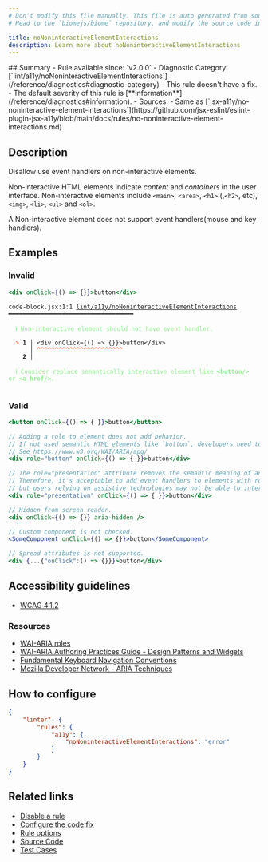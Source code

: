```yaml
---
# Don't modify this file manually. This file is auto generated from source, and you will lose your changes next time the website is built.
# Head to the `biomejs/biome` repository, and modify the source code in there.

title: noNoninteractiveElementInteractions
description: Learn more about noNoninteractiveElementInteractions
---
```


<Tabs>
<TabItem label="JSX and TSX" icon="seti:javascript">
## Summary
- Rule available since: `v2.0.0`
- Diagnostic Category: [`lint/a11y/noNoninteractiveElementInteractions`](/reference/diagnostics#diagnostic-category)
- This rule doesn't have a fix.
- The default severity of this rule is [**information**](/reference/diagnostics#information).
- Sources: 
  - Same as [`jsx-a11y/no-noninteractive-element-interactions`](https://github.com/jsx-eslint/eslint-plugin-jsx-a11y/blob/main/docs/rules/no-noninteractive-element-interactions.md)

## Description
Disallow use event handlers on non-interactive elements.

Non-interactive HTML elements indicate _content_ and _containers_ in the user interface.
Non-interactive elements include `<main>`, `<area>`, `<h1>` (,`<h2>`, etc), `<img>`, `<li>`, `<ul>` and `<ol>`.

A Non-interactive element does not support event handlers(mouse and key handlers).

## Examples

### Invalid

```jsx
<div onClick={() => {}}>button</div>
```

<pre class="language-text"><code class="language-text">code-block.jsx:1:1 <a href="https://biomejs.dev/linter/rules/no-noninteractive-element-interactions">lint/a11y/noNoninteractiveElementInteractions</a> ━━━━━━━━━━━━━━━━━━━━━━━━━━━━━━━━━━━<br /><br />  <strong><span style="color: lightgreen;">ℹ</span></strong> <span style="color: lightgreen;">Non-interactive element should not have event handler.</span><br />  <br />  <strong><span style="color: Tomato;">&gt;</span></strong> <strong>1 │ </strong>&lt;div onClick=&#123;() =&gt; &#123;&#125;&#125;&gt;button&lt;/div&gt;<br />   <strong>   │ </strong><strong><span style="color: Tomato;">^</span></strong><strong><span style="color: Tomato;">^</span></strong><strong><span style="color: Tomato;">^</span></strong><strong><span style="color: Tomato;">^</span></strong><strong><span style="color: Tomato;">^</span></strong><strong><span style="color: Tomato;">^</span></strong><strong><span style="color: Tomato;">^</span></strong><strong><span style="color: Tomato;">^</span></strong><strong><span style="color: Tomato;">^</span></strong><strong><span style="color: Tomato;">^</span></strong><strong><span style="color: Tomato;">^</span></strong><strong><span style="color: Tomato;">^</span></strong><strong><span style="color: Tomato;">^</span></strong><strong><span style="color: Tomato;">^</span></strong><strong><span style="color: Tomato;">^</span></strong><strong><span style="color: Tomato;">^</span></strong><strong><span style="color: Tomato;">^</span></strong><strong><span style="color: Tomato;">^</span></strong><strong><span style="color: Tomato;">^</span></strong><strong><span style="color: Tomato;">^</span></strong><strong><span style="color: Tomato;">^</span></strong><strong><span style="color: Tomato;">^</span></strong><strong><span style="color: Tomato;">^</span></strong><strong><span style="color: Tomato;">^</span></strong><br />    <strong>2 │ </strong><br />  <br />  <strong><span style="color: lightgreen;">ℹ</span></strong> <span style="color: lightgreen;">Consider replace semantically interactive element like </span><span style="color: lightgreen;"><strong>&lt;button/&gt;</strong></span><span style="color: lightgreen;"> or </span><span style="color: lightgreen;"><strong>&lt;a href/&gt;</strong></span><span style="color: lightgreen;">.</span><br />  <br /></code></pre>

### Valid

```jsx
<button onClick={() => { }}>button</button>
```

```jsx
// Adding a role to element does not add behavior.
// If not used semantic HTML elements like `button`, developers need to implement the expected behavior for role(like focusability and key press support)
// See https://www.w3.org/WAI/ARIA/apg/
<div role="button" onClick={() => { }}>button</div>
```

```jsx
// The role="presentation" attribute removes the semantic meaning of an element, indicating that it should be ignored by assistive technologies.
// Therefore, it's acceptable to add event handlers to elements with role="presentation" for visual effects or other purposes,
// but users relying on assistive technologies may not be able to interact with these elements.
<div role="presentation" onClick={() => { }}>button</div>
```

```jsx
// Hidden from screen reader.
<div onClick={() => {}} aria-hidden />
```

```jsx
// Custom component is not checked.
<SomeComponent onClick={() => {}}>button</SomeComponent>
```

```jsx
// Spread attributes is not supported.
<div {...{"onClick":() => {}}}>button</div>
```

## Accessibility guidelines

- [WCAG 4.1.2](https://www.w3.org/WAI/WCAG21/Understanding/name-role-value)

### Resources

- [WAI-ARIA roles](https://www.w3.org/TR/wai-aria-1.1/#usage_intro)
- [WAI-ARIA Authoring Practices Guide - Design Patterns and Widgets](https://www.w3.org/TR/wai-aria-practices-1.1/#aria_ex)
- [Fundamental Keyboard Navigation Conventions](https://www.w3.org/TR/wai-aria-practices-1.1/#kbd_generalnav)
- [Mozilla Developer Network - ARIA Techniques](https://developer.mozilla.org/en-US/docs/Web/Accessibility/ARIA/ARIA_Techniques/Using_the_button_role#Keyboard_and_focus)

## How to configure
```json title="biome.json"
{
	"linter": {
		"rules": {
			"a11y": {
				"noNoninteractiveElementInteractions": "error"
			}
		}
	}
}

```
## Related links

- [Disable a rule](/linter/#disable-a-rule)
- [Configure the code fix](/linter#configure-the-code-fix)
- [Rule options](/linter/#rule-options)
- [Source Code](https://github.com/biomejs/biome/blob/main/crates/biome_js_analyze/src/lint/a11y/no_noninteractive_element_interactions.rs)
- [Test Cases](https://github.com/biomejs/biome/blob/main/crates/biome_js_analyze/tests/specs/a11y/noNoninteractiveElementInteractions)

</TabItem>
</Tabs>

